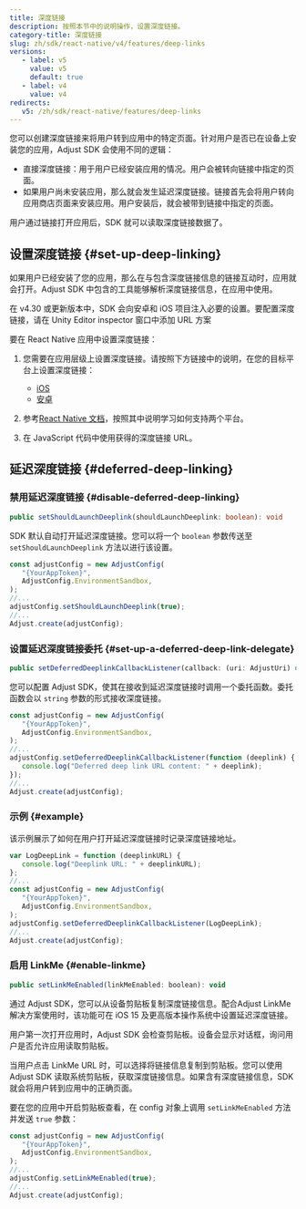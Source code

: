 ```yaml
---
title: 深度链接
description: 按照本节中的说明操作，设置深度链接。
category-title: 深度链接
slug: zh/sdk/react-native/v4/features/deep-links
versions:
   - label: v5
     value: v5
     default: true
   - label: v4
     value: v4
redirects:
   v5: /zh/sdk/react-native/features/deep-links
---
```


您可以创建深度链接来将用户转到应用中的特定页面。针对用户是否已在设备上安装您的应用，Adjust SDK 会使用不同的逻辑：

-  直接深度链接：用于用户已经安装应用的情况。用户会被转向链接中指定的页面。
-  如果用户尚未安装应用，那么就会发生延迟深度链接。链接首先会将用户转向应用商店页面来安装应用。用户安装后，就会被带到链接中指定的页面。

用户通过链接打开应用后，SDK 就可以读取深度链接数据了。

## 设置深度链接 {#set-up-deep-linking}

如果用户已经安装了您的应用，那么在与包含深度链接信息的链接互动时，应用就会打开。Adjust SDK 中包含的工具能够解析深度链接信息，在应用中使用。

在 v4\.30 或更新版本中，SDK 会向安卓和 iOS 项目注入必要的设置。要配置深度链接，请在 Unity Editor inspector 窗口中添加 URL 方案

要在 React Native 应用中设置深度链接：

1. 您需要在应用层级上设置深度链接。请按照下方链接中的说明，在您的目标平台上设置深度链接：

   -  [iOS](/zh/sdk/ios/features/deep-links)
   -  [安卓](/zh/sdk/android/features/deep-links)

2. 参考[React Native 文档](https://reactnative.dev/docs/linking.html)，按照其中说明学习如何支持两个平台。

3. 在 JavaScript 代码中使用获得的深度链接 URL。

## 延迟深度链接 {#deferred-deep-linking}

### 禁用延迟深度链接 {#disable-deferred-deep-linking}

<CodeBlock title="方法签名">

```ts
public setShouldLaunchDeeplink(shouldLaunchDeeplink: boolean): void
```

</CodeBlock>

SDK 默认自动打开延迟深度链接。您可以将一个 `boolean` 参数传送至 `setShouldLaunchDeeplink` 方法以进行该设置。

```js
const adjustConfig = new AdjustConfig(
   "{YourAppToken}",
   AdjustConfig.EnvironmentSandbox,
);
//...
adjustConfig.setShouldLaunchDeeplink(true);
//...
Adjust.create(adjustConfig);
```

### 设置延迟深度链接委托 {#set-up-a-deferred-deep-link-delegate}

<CodeBlock title="方法签名">

```ts
public setDeferredDeeplinkCallbackListener(callback: (uri: AdjustUri) => void): void
```

</CodeBlock>

您可以配置 Adjust SDK，使其在接收到延迟深度链接时调用一个委托函数。委托函数会以 `string` 参数的形式接收深度链接。

```js
const adjustConfig = new AdjustConfig(
   "{YourAppToken}",
   AdjustConfig.EnvironmentSandbox,
);
//...
adjustConfig.setDeferredDeeplinkCallbackListener(function (deeplink) {
   console.log("Deferred deep link URL content: " + deeplink);
});
//...
Adjust.create(adjustConfig);
```

### 示例 {#example}

该示例展示了如何在用户打开延迟深度链接时记录深度链接地址。

```js
var LogDeepLink = function (deeplinkURL) {
   console.log("Deeplink URL: " + deeplinkURL);
};
//...
const adjustConfig = new AdjustConfig(
   "{YourAppToken}",
   AdjustConfig.EnvironmentSandbox,
);
adjustConfig.setDeferredDeeplinkCallbackListener(LogDeepLink);
//...
Adjust.create(adjustConfig);
```

### 启用 LinkMe {#enable-linkme}

<CodeBlock title="方法签名">

```js
public setLinkMeEnabled(linkMeEnabled: boolean): void
```

</CodeBlock>

通过 Adjust SDK，您可以从设备剪贴板复制深度链接信息。配合Adjust LinkMe 解决方案使用时，该功能可在 iOS 15 及更高版本操作系统中设置延迟深度链接。

<Callout type="important">

用户第一次打开应用时，Adjust SDK 会检查剪贴板。设备会显示对话框，询问用户是否允许应用读取剪贴板。

</Callout>

当用户点击 LinkMe URL 时，可以选择将链接信息复制到剪贴板。您可以使用 Adjust SDK 读取系统剪贴板，获取深度链接信息。如果含有深度链接信息，SDK 就会将用户转到应用中的正确页面。

要在您的应用中开启剪贴板查看，在 config 对象上调用 `setLinkMeEnabled` 方法并发送 `true` 参数：

```js
const adjustConfig = new AdjustConfig(
   "{YourAppToken}",
   AdjustConfig.EnvironmentSandbox,
);
//...
adjustConfig.setLinkMeEnabled(true);
//...
Adjust.create(adjustConfig);
```
